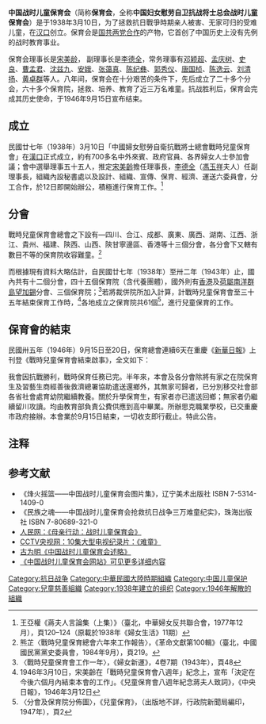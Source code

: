 '''中国战时儿童保育会'''（简称'''保育会'''，全称'''中国妇女慰劳自卫抗战将士总会战时儿童保育会'''）是于1938年3月10日，为了拯救抗日戰爭時期亲人被害、无家可归的受难儿童，在[[汉口|汉口]]创立。保育会是[[國共關係|国共两党合作]]的产物，它首创了中国历史上没有先例的战时教育事业。

保育会理事长是[[宋美龄|宋美龄]]， 副理事长是[[李德全|李德全]]，常务理事有[[邓颖超|邓颖超]]、[[孟庆树|孟庆树]]、[[史良|史良]]、[[曹孟君|曹孟君]]、[[沈兹九|沈兹九]]、[[安娥|安娥]]、[[张蔼真|张蔼真]]、[[陈纪彝|陈纪彝]]、[[郭秀仪|郭秀仪]]、[[唐国桢|唐国桢]]、[[陈逸云|陈逸云]]、[[刘清扬|刘清扬]]、[[黄卓群|黄卓群]]等人。八年间，保育会在十分艰苦的条件下，先后成立了二十多个分会，六十多个保育院，拯救、培养、教育了近三万名难童。抗战胜利后，保育会完成其历史使命，于1946年9月15日宣布结束。

==成立==
民國廿七年（1938年）3月10日「中國婦女慰勞自衛抗戰將士總會戰時兒童保育會」在[[漢口|漢口]]正式成立，約有700多名中外來賓、政府官員、各界婦女人士參加會議；會中選舉理事五十五人，推定[[宋美齡|宋美齡]]擔任理事長，[[李德全|李德全]]（[[馮玉祥|馮玉祥]]夫人）任副理事長，組織內設秘書處以及設計、組織、宣傳、保育、經濟、運送六委員會，分工合作，於12日即開始辦公，積極進行保育工作。<ref>王亞權《蔣夫人言論集（上集）》（臺北，中華婦女反共聯合會，1977年12月），頁120–124（原載於1938年《婦女生活》11期）</ref>

==分會==
戰時兒童保育會總會之下設有—四川、合江、成都、廣東、廣西、湖南、江西、浙江、貴州、福建、陝西、山西、陝甘寧邊區、香港等十三個分會，各分會下又轄有數目不等的保育院收容難童。<ref>熊芷〈戰時兒童保育總會六年來工作報告〉，《革命文獻第100輯》（臺北，中國國民黨黨史委員會，1984年9月），頁219。</ref>

而根據現有資料大略估計，自民國廿七年（1938年）至卅二年（1943年）止，國內共有十二個分會，四十五個保育院（含代養團體），國外則有[[香港|香港]]及[[荷屬南洋群島|荷屬南洋群島]][[望加錫|望加錫]]分會、三個保育院；<ref>〈戰時兒童保育會工作一年〉，《婦女新運》，4卷7期（1943年），頁48</ref>若將裁併院所加入計算，計戰時兒童保育會至三十五年結束保育工作時，<ref>1946年3月10日，宋美齡在「戰時兒童保育會八週年」紀念上，宣布「決定在今後六個月內結束本會的工作」。《兒童保育會八週年紀念蔣夫人致詞》，《中央日報》，1946年3月12日</ref>各地成立之保育院共61個<ref>〈分會及保育院分佈圖〉，《兒童保育》，（出版地不詳，行政院新聞局編印，1947年），頁2</ref>，進行兒童保育的工作。

==保育會的結束==
民國卅五年（1946年）9月15日至20日，保育總會連續6天在重慶《[[新華日報|新華日報]]》上刊登《戰時兒童保育會結束啟事》，全文如下：

我會因抗戰勝利，戰時保育任務已完。半年來，本會及各分會除將有家之在院保育生及習藝生商經善後救濟總署協助遣送還鄉外，其無家可歸者，已分別移交社會部各省社會處育幼院繼續教養。關於升學保育生，有家者亦已遣送回鄉；無家者仍繼續留川攻讀。均由教育部負責公費供應到高中畢業。所辦思克職業學校，已交重慶市政府接辦。本會業於9月15日結束，一切收支即行截止。特此公告。

==注释==
{{reflist|2}}

==参考文献==
*《烽火摇篮——中国战时儿童保育会图片集》，辽宁美术出版社 ISBN 7-5314-1409-0 
*《民族之魂——中国战时儿童保育会抢救抗日战争三万难童纪实》，珠海出版社 ISBN 7-80689-321-0
*[http://av.people.com.cn/BIG5/39805/43406/43410/3605563.html 人民网：《母亲行动：战时儿童保育会》]{{Wayback|url=http://av.people.com.cn/BIG5/39805/43406/43410/3605563.html|date=20060117082135}}
*[https://web.archive.org/web/20081022110040/http://space.tv.cctv.com/podcast/ntjlp CCTV央视网：10集大型电视纪录片：《难童》]
*[http://jds.cass.cn/Article/UploadFiles/200804/20080402140804896.pdf 古为明《中国战时儿童保育会述略》]{{dead link|date=2021年6月|fix-attempted=yes}}
*[https://web.archive.org/web/20110515124423/http://www.zgzsetbyh.org.cn/index.asp 《中国战时儿童保育会网站》可见更多详细内容]

[[Category:抗日战争|Category:抗日战争]]
[[Category:中華民國大陸時期組織|Category:中華民國大陸時期組織]]
[[Category:中国儿童保护|Category:中国儿童保护]]
[[Category:兒童慈善組織|Category:兒童慈善組織]]
[[Category:1938年建立的组织|Category:1938年建立的组织]]
[[Category:1946年解散的組織|Category:1946年解散的組織]]